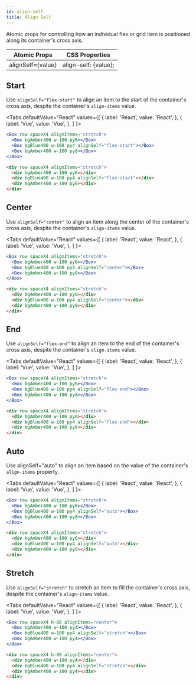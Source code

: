 ```yaml
---
id: align-self
title: Align Self
---
```



Atomic props for controlling how an individual flex or grid item is positioned along its container's cross axis.

| Atomic Props      | CSS Properties       |
| ----------------- | -------------------- |
| alignSelf={value} | align-self: {value}; |

## Start

Use `alignSelf="flex-start"` to align an item to the start of the container's cross axis, despite the container's `align-items` value.

<Tabs
defaultValue="React"
values={[
{ label: 'React', value: 'React', },
{ label: 'Vue', value: 'Vue', },
]
}>
<TabItem value="React">

```jsx live
<Box row spaceX4 alignItems="stretch">
  <Box bgAmber400 w-100 py6></Box>
  <Box bgBlue400 w-100 py4 alignSelf="flex-start"></Box>
  <Box bgAmber400 w-100 py8></Box>
</Box>
```

</TabItem>
<TabItem value="Vue">

```html
<div row spaceX4 alignItems="stretch">
  <div bgAmber400 w-100 py6></div>
  <div bgBlue400 w-100 py4 alignSelf="flex-start"></div>
  <div bgAmber400 w-100 py8></div>
</div>
```

</TabItem>
</Tabs>

## Center

Use `alignSelf="center"` to align an item along the center of the container's cross axis, despite the container's `align-items` value.

<Tabs
defaultValue="React"
values={[
{ label: 'React', value: 'React', },
{ label: 'Vue', value: 'Vue', },
]
}>
<TabItem value="React">

```jsx live
<Box row spaceX4 alignItems="stretch">
  <Box bgAmber400 w-100 py6></Box>
  <Box bgBlue400 w-100 py4 alignSelf="center"></Box>
  <Box bgAmber400 w-100 py8></Box>
</Box>
```

</TabItem>
<TabItem value="Vue">

```html
<div row spaceX4 alignItems="stretch">
  <div bgAmber400 w-100 py6></div>
  <div bgBlue400 w-100 py4 alignSelf="center"></div>
  <div bgAmber400 w-100 py8></div>
</div>
```

</TabItem>
</Tabs>

## End

Use `alignSelf="flex-end"` to align an item to the end of the container's cross axis, despite the container's `align-items` value.

<Tabs
defaultValue="React"
values={[
{ label: 'React', value: 'React', },
{ label: 'Vue', value: 'Vue', },
]
}>
<TabItem value="React">

```jsx live
<Box row spaceX4 alignItems="stretch">
  <Box bgAmber400 w-100 py6></Box>
  <Box bgBlue400 w-100 py4 alignSelf="flex-end"></Box>
  <Box bgAmber400 w-100 py8></Box>
</Box>
```

</TabItem>
<TabItem value="Vue">

```html
<div row spaceX4 alignItems="stretch">
  <div bgAmber400 w-100 py6></div>
  <div bgBlue400 w-100 py4 alignSelf="flex-end"></div>
  <div bgAmber400 w-100 py8></div>
</div>
```

</TabItem>
</Tabs>

## Auto

Use alignSelf="auto" to align an item based on the value of the container's `align-items` property.

<Tabs
defaultValue="React"
values={[
{ label: 'React', value: 'React', },
{ label: 'Vue', value: 'Vue', },
]
}>
<TabItem value="React">

```jsx live
<Box row spaceX4 alignItems="stretch">
  <Box bgAmber400 w-100 py6></Box>
  <Box bgBlue400 w-100 py4 alignSelf="auto"></Box>
  <Box bgAmber400 w-100 py8></Box>
</Box>
```

</TabItem>
<TabItem value="Vue">

```html
<div row spaceX4 alignItems="stretch">
  <div bgAmber400 w-100 py6></div>
  <div bgBlue400 w-100 py4 alignSelf="auto"></div>
  <div bgAmber400 w-100 py8></div>
</div>
```

</TabItem>
</Tabs>

## Stretch

Use `alignSelf="stretch"` to stretch an item to fill the container's cross axis, despite the container's `align-items` value.

<Tabs
defaultValue="React"
values={[
{ label: 'React', value: 'React', },
{ label: 'Vue', value: 'Vue', },
]
}>
<TabItem value="React">

```jsx live
<Box row spaceX4 h-80 alignItems="center">
  <Box bgAmber400 w-100 py4></Box>
  <Box bgBlue400 w-100 py4 alignSelf="stretch"></Box>
  <Box bgAmber400 w-100 py4></Box>
</Box>
```

</TabItem>
<TabItem value="Vue">

```html
<div row spaceX4 h-80 alignItems="center">
  <div bgAmber400 w-100 py4></div>
  <div bgBlue400 w-100 py4 alignSelf="stretch"></div>
  <div bgAmber400 w-100 py4></div>
</div>
```

</TabItem>
</Tabs>
